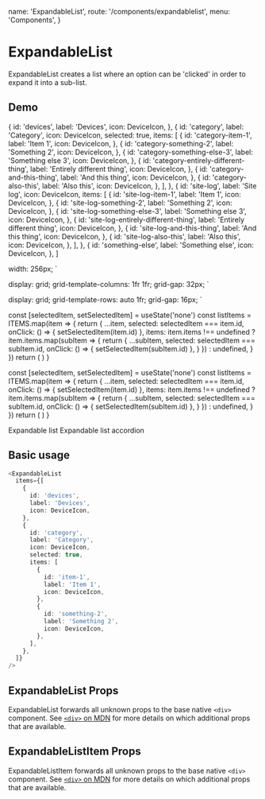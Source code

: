   name: 'ExpandableList',
  route: '/components/expandablelist',
  menu: 'Components',
}



# ExpandableList

ExpandableList creates a list where an option can be 'clicked' in order to expand it into a sub-list.

## Demo

  {
    id: 'devices',
    label: 'Devices',
    icon: DeviceIcon,
  },
  {
    id: 'category',
    label: 'Category',
    icon: DeviceIcon,
    selected: true,
    items: [
      {
        id: 'category-item-1',
        label: 'Item 1',
        icon: DeviceIcon,
      },
      {
        id: 'category-something-2',
        label: 'Something 2',
        icon: DeviceIcon,
      },
      {
        id: 'category-something-else-3',
        label: 'Something else 3',
        icon: DeviceIcon,
      },
      {
        id: 'category-entirely-different-thing',
        label: 'Entirely different thing',
        icon: DeviceIcon,
      },
      {
        id: 'category-and-this-thing',
        label: 'And this thing',
        icon: DeviceIcon,
      },
      {
        id: 'category-also-this',
        label: 'Also this',
        icon: DeviceIcon,
      },
    ],
  },
  {
    id: 'site-log',
    label: 'Site log',
    icon: DeviceIcon,
    items: [
      {
        id: 'site-log-item-1',
        label: 'Item 1',
        icon: DeviceIcon,
      },
      {
        id: 'site-log-something-2',
        label: 'Something 2',
        icon: DeviceIcon,
      },
      {
        id: 'site-log-something-else-3',
        label: 'Something else 3',
        icon: DeviceIcon,
      },
      {
        id: 'site-log-entirely-different-thing',
        label: 'Entirely different thing',
        icon: DeviceIcon,
      },
      {
        id: 'site-log-and-this-thing',
        label: 'And this thing',
        icon: DeviceIcon,
      },
      {
        id: 'site-log-also-this',
        label: 'Also this',
        icon: DeviceIcon,
      },
    ],
  },
  {
    id: 'something-else',
    label: 'Something else',
    icon: DeviceIcon,
  },
]

  width: 256px;
`

  display: grid;
  grid-template-columns: 1fr 1fr;
  grid-gap: 32px;
`

  display: grid;
  grid-template-rows: auto 1fr;
  grid-gap: 16px;
`

  const [selectedItem, setSelectedItem] = useState('none')
  const listItems = ITEMS.map(item => {
    return {
      ...item,
      selected: selectedItem === item.id,
      onClick: () => {
        setSelectedItem(item.id)
      },
      items:
        item.items !== undefined
          ? item.items.map(subItem => {
              return {
                ...subItem,
                selected: selectedItem === subItem.id,
                onClick: () => {
                  setSelectedItem(subItem.id)
                },
              }
            })
          : undefined,
    }
  })
  return (
    <Container>
      <ExpandableList items={listItems} />
    </Container>
  )
}

  const [selectedItem, setSelectedItem] = useState('none')
  const listItems = ITEMS.map(item => {
    return {
      ...item,
      selected: selectedItem === item.id,
      onClick: () => {
        setSelectedItem(item.id)
      },
      items:
        item.items !== undefined
          ? item.items.map(subItem => {
              return {
                ...subItem,
                selected: selectedItem === subItem.id,
                onClick: () => {
                  setSelectedItem(subItem.id)
                },
              }
            })
          : undefined,
    }
  })
  return (
    <Container>
      <ExpandableList items={listItems} accordion={true} />
    </Container>
  )
}


<DemoContainer>
  <DemoContainerItem>
    <Typography variant="card-title">Expandable list</Typography>
    <DemoComponent />
  </DemoContainerItem>
  <DemoContainerItem>
    <Typography variant="card-title">Expandable list accordion</Typography>
    <DemoComponentAccordion />
  </DemoContainerItem>
</DemoContainer>

## Basic usage

```typescript type=live
<ExpandableList
  items={[
    {
      id: 'devices',
      label: 'Devices',
      icon: DeviceIcon,
    },
    {
      id: 'category',
      label: 'Category',
      icon: DeviceIcon,
      selected: true,
      items: [
        {
          id: 'item-1',
          label: 'Item 1',
          icon: DeviceIcon,
        },
        {
          id: 'something-2',
          label: 'Something 2',
          icon: DeviceIcon,
        },
      ],
    },
  ]}
/>
```

## ExpandableList Props

ExpandableList forwards all unknown props to the base native `<div>` component. See
[`<div>` on MDN](https://developer.mozilla.org/en-US/docs/Web/HTML/Element/div) for more
details on which additional props that are available.

<Props of="ExpandableList" />

## ExpandableListItem Props

ExpandableListItem forwards all unknown props to the base native `<div>` component. See
[`<div>` on MDN](https://developer.mozilla.org/en-US/docs/Web/HTML/Element/div) for more
details on which additional props that are available.

<Props of="ExpandableListItem" />
